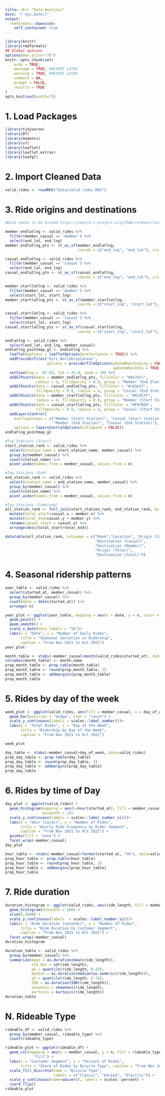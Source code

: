 ```yaml
---
title: <br> "Data Analysis"
date: "r Sys.Date()"
output:
  rmdformats::downcute: 
    self_contained: true
---
```


```r
library(knitr)
library(rmdformats)
## Global options
options(max.print="75")
knitr::opts_chunk$set(
	echo = TRUE,
	message = TRUE, #REVERT LATER
	warning = TRUE, #REVERT LATER
	comment = NA,
	prompt = FALSE,
	results = TRUE
)
opts_knit$set(width=75)
```

# 1. Load Packages
```r
library(tidyverse)
library(DT)
library(moments)
library(sf)
library(leaflet)
library(leaflet.extras)
library(leafgl)
```

# 2. Import Cleaned Data
```r
valid_rides <- readRDS("Data/valid_rides.RDS")
```

# 3. Ride origins and destinations
```r
#Data needs to be binned https://search.r-project.org/CRAN/refmans/leaflet.extras2/html/addHexbin.html

member_endlatlng <- valid_rides %>%
  filter(member_casual == 'member') %>% 
  select(end_lat, end_lng)
member_endlatlng_pts <- st_as_sf(member_endlatlng,
                                 coords = c("end_lng", "end_lat"), crs = 4326)

casual_endlatlng <- valid_rides %>%
  filter(member_casual == 'casual') %>% 
  select(end_lat, end_lng)
casual_endlatlng_pts <- st_as_sf(casual_endlatlng,
                                 coords = c("end_lng", "end_lat"), crs = 4326)

member_startlatlng <- valid_rides %>%
  filter(member_casual == 'member') %>% 
  select(start_lat, start_lng)
member_startlatlng_pts <- st_as_sf(member_startlatlng,
                                 coords = c("start_lng", "start_lat"), crs = 4326)

casual_startlatlng <- valid_rides %>%
  filter(member_casual == 'casual') %>% 
  select(start_lat, start_lng)
casual_startlatlng_pts <- st_as_sf(casual_startlatlng,
                                 coords = c("start_lng", "start_lat"), crs = 4326)

endlatlng <- valid_rides %>%
  select(end_lat, end_lng, member_casual)
endlatlng_pointmap_gl <- endlatlng %>% 
  leaflet(options = leafletOptions(preferCanvas = TRUE)) %>%
  addProviderTiles("Esri.WorldGrayCanvas", 
                   options = providerTileOptions(pdateWhenZooming = FALSE, 
                                                 updateWhenIdle = TRUE)) %>%
  setView(lng = -87.65, lat = 41.9, zoom = 10) %>%
  addGlPoints(data = member_endlatlng_pts, fillColor = "#4e7dcc", 
              radius = 4, fillOpacity = 0.9, group = "Member (End Station)") %>% 
  addGlPoints(data = casual_endlatlng_pts, fillColor = "#c65e57", 
              fillOpacity = 0.9, radius = 4, group = "Casual (End Station)") %>%
  addGlPoints(data = member_startlatlng_pts, fillColor = "#619CFF", 
              radius = 4, fillOpacity = 0.9, group = "Member (Start Station)") %>% 
  addGlPoints(data = casual_startlatlng_pts, fillColor = "#F8766D", 
              fillOpacity = 0.9, radius = 4, group = "Casual (Start Station)") %>%
  addLayersControl(
    overlayGroups = c("Member (Start Station)", "Casual (Start Station)",
                      "Member (End Station)", "Casual (End Station)"),
    options = layersControlOptions(collapsed = FALSE))
endlatlng_pointmap_gl
```

```r
#Top Stations (Start)
start_station_rank <- valid_rides %>% 
  select(station_name = start_station_name, member_casual) %>%
  group_by(member_casual) %>% 
  count(station_name) %>%
  pivot_wider(names_from = member_casual, values_from = n)

#Top Stations (End)
end_station_rank <- valid_rides %>% 
  select(station_name = end_station_name, member_casual) %>%
  group_by(member_casual) %>% 
  count(station_name) %>%
  pivot_wider(names_from = member_casual, values_from = n) 

#Top Stations (Combined)
all_station_rank <- full_join(start_station_rank, end_station_rank, by = "station_name") %>%
  mutate(total_start=casual.x + member.x) %>% 
  mutate(total_end=casual.y + member.y) %>% 
  rename(casual_start = casual.x) %>% 
  arrange(desc(total_start+total_end))

datatable(all_station_rank, colnames = c("Rank","Location", "Origin (Casual)", "Origin (Member)", 
                                         "Destination (Casual)",
                                         "Destination (Member)",
                                         "Origin (Total)", 
                                         "Destination (Total)"))
```
# 4. Seasonal ridership patterns
```r
year_table <- valid_rides %>%
  select(started_at, member_casual) %>% 
  group_by(member_casual) %>% 
  count(date = date(started_at)) %>% 
  arrange(-n)

year_plot <- ggplot(year_table, mapping = aes(x = date, y = n, color = member_casual)) +
  geom_point() +
  geom_smooth() +
  scale_x_date(date_labels = "%b")+
  labs(x = "Date", y = "Number of Daily Rides",
       title = "Seasonal Variation in Ridership", 
       caption = "From Nov 2021 to Oct 2022")
year_plot
```

```r
month_table <- xtabs(~member_casual+month(valid_rides$started_at), data=valid_rides)
colnames(month_table) <- month.name
prop_month_table <- prop.table(month_table)
prop_month_table <- round(prop_month_table, 3)
prop_month_table <- addmargins(prop_month_table)
prop_month_table
```

# 5. Rides by day of the week
```r
week_plot <- ggplot(valid_rides, aes(fill = member_casual, x = day_of_week))+
  geom_bar(position = "dodge", stat = "count") +
  scale_y_continuous(labels = scales::label_number())+
  labs(y = "Total Rides", x = "Day of the Week", 
       title = "Ridership by Day of the Week", 
       caption = "From Nov 2021 to Oct 2022")

week_plot
```

```r
day_table <- xtabs(~member_casual+day_of_week, data=valid_rides)
prop_day_table <- prop.table(day_table)
prop_day_table <- round(prop_day_table, 3)
prop_day_table <- addmargins(prop_day_table)
prop_day_table
```
# 6. Rides by time of Day
```r
day_plot <- ggplot(valid_rides) +
  geom_histogram(mapping = aes(x=hour(started_at), fill = member_casual),
                 binwidth = 1)+
  scale_y_continuous(labels = scales::label_number_si())+
  labs(x = "Hour (Local)", y = "Number of Rides",
       title = "Hourly Ride Frequency by Rider Segment", 
       caption = "From Nov 2021 to Oct 2022") +
  guides(fill = 'none') +
  facet_wrap(~member_casual)
day_plot
```

```r
hour_table <- xtabs(~member_casual+format(started_at, "%H"), data=valid_rides)
prop_hour_table <- prop.table(hour_table)
prop_hour_table <- round(prop_hour_table, 3)
prop_hour_table <- addmargins(prop_hour_table)
prop_hour_table
```
# 7. Ride duration
```r
duration_histogram <- ggplot(valid_rides, aes(ride_length, fill = member_casual)) +
  geom_histogram(binwidth = 180) +
  xlim(0,3600) +
  scale_y_continuous(labels  = scales::label_number_si())+
  labs(x = "Ride Duration (seconds)", y = "Number of Rides",
       title = "Ride Duration by Customer Segment", 
       caption = "From Nov 2021 to Oct 2022") +
  facet_wrap(~member_casual)
duration_histogram
```

```r
duration_table <- valid_rides %>%
  group_by(member_casual) %>% 
  summarize(mean = as.duration(mean(ride_length)), 
            std_dev = sd(ride_length), 
            q1 = quantile(ride_length, 0.25),
            median = as.duration(median(as.numeric(ride_length))),
            q3 = quantile(ride_length, 0.75),
            IQR = as.duration(IQR(ride_length)),
            skewness = skewness(ride_length),
            kurtosis = kurtosis(ride_length))
duration_table
```

# N. Rideable Type
```r
rideable_df <- valid_rides %>% 
  group_by(member_casual, rideable_type) %>% 
  count(rideable_type)

rideable_plot <- ggplot(rideable_df) +
  geom_col(mapping = aes(x = member_casual, y = n, fill = rideable_type), position = 
             "Fill") + 
  labs(x = "Customer Segment", y = "Percent of Rides",
       title = "Share of Rides by Bicycle Type", caption = "From Nov 2021 to Oct 2022") +
  scale_fill_discrete(name = "Bicycle Type",
                      labels = c("Classic", "Docked", "Electric")) +
  scale_y_continuous(name=waiver(), labels = scales::percent) +
  coord_flip()
rideable_plot
```
